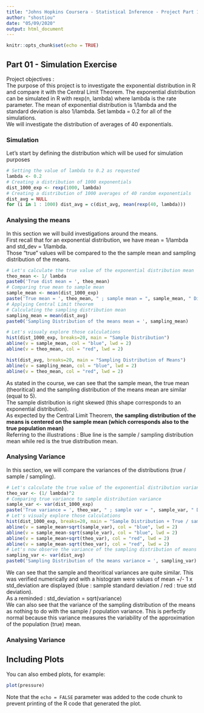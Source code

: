 ```yaml
---
title: "Johns Hopkins Coursera - Statistical Inference - Project Part 1"
author: "shostiou"
date: "05/09/2020"
output: html_document
---
```


```r
knitr::opts_chunk$set(echo = TRUE)
```

## Part 01 - Simulation Exercise

Project objectives :  
The purpose of this project is to investigate the exponential distribution in R and compare it with the Central Limit Theorem. The exponential distribution can be simulated in R with rexp(n, lambda) where lambda is the rate parameter. The mean of exponential distribution is 1/lambda and the standard deviation is also 1/lambda. Set lambda = 0.2 for all of the simulations.  
We will investigate the distribution of averages of 40 exponentials.  
  
  
### Simulation

Let's start by defining the distribution which will be used for simulation purposes

```r
# Setting the value of lambda to 0.2 as requested  
lambda <- 0.2
# Creating a distribution of 1000 exponentials  
dist_1000_exp <- rexp(1000, lambda)  
# Creating a distribution of 1000 averages of 40 random exponentials  
dist_avg = NULL
for (i in 1 : 1000) dist_avg = c(dist_avg, mean(rexp(40, lambda)))  

```

### Analysing the means

In this section we will build investigations around the means.  
First recall that for an exponential distribution, we have mean = 1/lambda and std_dev = 1/lambda.  
Those "true" values will be compared to the the sample mean and sampling distribution of the means.

```r
# Let's calculate the true value of the exponential distribution mean  
theo_mean <- 1/ lambda  
paste0('True dist mean = ', theo_mean) 
# Comparing true mean to sample mean  
sample_mean <- mean(dist_1000_exp)
paste('True mean = ', theo_mean, " ; sample mean = ", sample_mean, " Diff :",theo_mean-sample_mean) 
# Applying Central Limit theorem  
# Calculating the sampling distribution mean
sampling_mean = mean(dist_avg)  
paste0('Sampling Distribution of the means mean = ', sampling_mean)  

# Let's visualy explore those calculations  
hist(dist_1000_exp, breaks=20, main = "Sample Distribution")
abline(v = sample_mean, col = "blue", lwd = 2)
abline(v = theo_mean, col = "red", lwd = 2)

hist(dist_avg, breaks=20, main = "Sampling Distribution of Means")
abline(v = sampling_mean, col = "blue", lwd = 2)
abline(v = theo_mean, col = "red", lwd = 2)

```
As stated in the course, we can see that the sample mean, the true mean (theoritical) and the sampling distribution of the means mean are similar (equal to 5).  
The sample distribution is right skewed (this shape corresponds to an exponential distribution).  
As expected by the Central Limit Theorem, **the sampling distribution of the means is centered on the sample mean (which corresponds also to the true population mean)**  
Referring to the illustrations : Blue line is the sample / sampling distribution mean while red is the true distribution mean.


### Analysing Variance

In this section, we will compare the variances of the distributions (true / sample / sampling).  


```r
# Let's calculate the true value of the exponential distribution variance  
theo_var <- (1/ lambda)^2  
# Comparing true variance to sample distribution variance
sample_var <- var(dist_1000_exp)
paste('True variance = ', theo_var, " ; sample var = ", sample_var, " Diff :",theo_var-sample_var) 
# Let's visualy explore those calculations  
hist(dist_1000_exp, breaks=20, main = "Sample Distribution + True / sample std deviations")
abline(v = sample_mean+sqrt(sample_var), col = "blue", lwd = 2)
abline(v = sample_mean-sqrt(sample_var), col = "blue", lwd = 2)
abline(v = sample_mean+sqrt(theo_var), col = "red", lwd = 2)
abline(v = sample_mean-sqrt(theo_var), col = "red", lwd = 2)  
# Let's now observe the variance of the sampling distribution of means  
sampling_var <- var(dist_avg) 
paste0('Sampling Distribution of the means variance = ', sampling_var)  


```

We can see that the sample and theoritical variances are quite similar. This was verified numerically and with a histogram were values of mean +/- 1 x std_deviation are displayed (blue : sample standard deviation / red : true std deviation).  
As a reminded : std_deviation = sqrt(variance)  
We can also see that the variance of the sampling distribution of the means as nothing to do with the sample / population variance. This is perfectly normal because this variance measures the variability of the approximation of the population (true) mean.


### Analysing Variance








## Including Plots

You can also embed plots, for example:

```r
plot(pressure)
```

Note that the `echo = FALSE` parameter was added to the code chunk to prevent printing of the R code that generated the plot.

